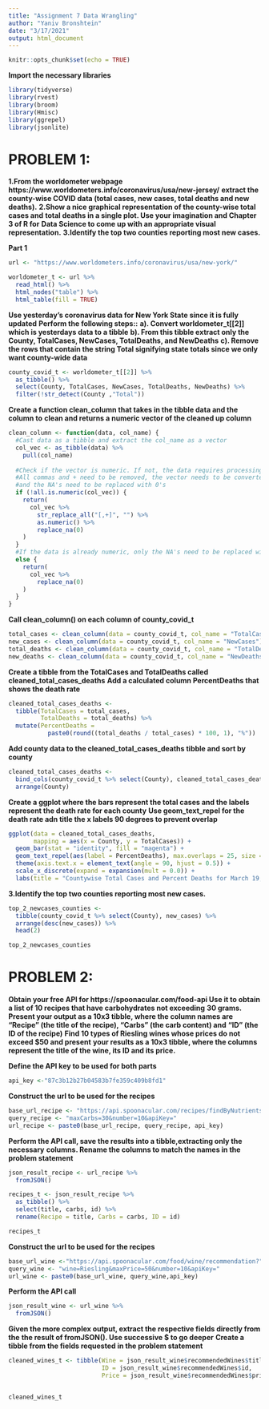 ```yaml
---
title: "Assignment 7 Data Wrangling"
author: "Yaniv Bronshtein"
date: "3/17/2021"
output: html_document
---
```


```r
knitr::opts_chunk$set(echo = TRUE)
```

**Import the necessary libraries**
```r
library(tidyverse)
library(rvest)
library(broom)
library(Hmisc)
library(ggrepel)
library(jsonlite)
```
# PROBLEM 1:
**1.From the worldometer webpage** 
**https://www.worldometers.info/coronavirus/usa/new-jersey/**
**extract the county-wise COVID data (total cases, new cases, total deaths and new deaths).** 
**2.Show a nice graphical representation of the county-wise total cases and** 
**total deaths in a single plot. Use your imagination and Chapter 3 of R for** 
**Data Science to come up with an appropriate visual representation.**
**3.Identify the top two counties reporting most new cases.** 


**Part 1**
```r
url <- "https://www.worldometers.info/coronavirus/usa/new-york/"

worldometer_t <- url %>%
  read_html() %>%
  html_nodes("table") %>%
  html_table(fill = TRUE)
```

**Use yesterday's coronavirus data for New York State since it is fully updated**
**Perform the following steps::**
**a). Convert worldometer_t[[2]] which is yesterdays data to a tibble**
**b). From this tibble extract only the County, TotalCases, NewCases, TotalDeaths, and NewDeaths**
**c). Remove the rows that contain the string Total signifying state totals since we only**
**want county-wide data**
```r
county_covid_t <- worldometer_t[[2]] %>% 
  as_tibble() %>%
  select(County, TotalCases, NewCases, TotalDeaths, NewDeaths) %>%
  filter(!str_detect(County ,"Total"))
```

**Create a function clean_column that takes in the tibble data and the column to**
**clean and returns a numeric vector of the cleaned up column**
```r
clean_column <- function(data, col_name) {
  #Cast data as a tibble and extract the col_name as a vector
  col_vec <- as_tibble(data) %>% 
    pull(col_name)
  
  #Check if the vector is numeric. If not, the data requires processing
  #All commas and + need to be removed, the vector needs to be converted to numeric,
  #and the NA's need to be replaced with 0's
  if (!all.is.numeric(col_vec)) {
    return(
      col_vec %>%
        str_replace_all("[,+]", "") %>%
        as.numeric() %>%
        replace_na(0)
    )
  } 
  #If the data is already numeric, only the NA's need to be replaced with 0's
  else {
    return(
      col_vec %>%
        replace_na(0)
    )
  }
}
```

**Call clean_column() on each column of county_covid_t**
```r
total_cases <- clean_column(data = county_covid_t, col_name = "TotalCases")
new_cases <- clean_column(data = county_covid_t, col_name = "NewCases")
total_deaths <- clean_column(data = county_covid_t, col_name = "TotalDeaths")
new_deaths <- clean_column(data = county_covid_t, col_name = "NewDeaths")
```

**Create a tibble from the TotalCases and TotalDeaths called cleaned_total_cases_deaths**
**Add a calculated column PercentDeaths that shows the death rate**
```r
cleaned_total_cases_deaths <- 
  tibble(TotalCases = total_cases,  
         TotalDeaths = total_deaths) %>%
  mutate(PercentDeaths = 
           paste0(round((total_deaths / total_cases) * 100, 1), "%"))
```

**Add county data to the cleaned_total_cases_deaths tibble and sort by county**
```r
cleaned_total_cases_deaths <- 
  bind_cols(county_covid_t %>% select(County), cleaned_total_cases_deaths) %>%
  arrange(County)
```


**Create a ggplot where the bars represent the total cases and the labels** 
**represent the death rate for each county**
**Use geom_text_repel for the death rate adn title the x labels 90 degrees to prevent overlap**
```r
ggplot(data = cleaned_total_cases_deaths, 
       mapping = aes(x = County, y = TotalCases)) +
  geom_bar(stat = "identity", fill = "magenta") +
  geom_text_repel(aes(label = PercentDeaths), max.overlaps = 25, size = 3.0) +
  theme(axis.text.x = element_text(angle = 90, hjust = 0.5)) +
  scale_x_discrete(expand = expansion(mult = 0.0)) +
  labs(title = "Countywise Total Cases and Percent Deaths for March 19, 2021")
```

**3.Identify the top two counties reporting most new cases.** 
```r
top_2_newcases_counties <-
  tibble(county_covid_t %>% select(County), new_cases) %>% 
  arrange(desc(new_cases)) %>%
  head(2)

top_2_newcases_counties  
```

# PROBLEM 2:
  
**Obtain your free API for https://spoonacular.com/food-api **
**Use it to obtain a list of 10 recipes that have carbohydrates not exceeding**
**30 grams. Present your output as a 10x3 tibble, where the column names are** 
**“Recipe” (the title of the recipe), “Carbs” (the carb content) and** 
**“ID” (the ID of the recipe)**
**Find 10 types of Riesling wines whose prices do not exceed $50 and present** 
**your results as a 10x3 tibble, where the columns** 
**represent the title of the wine, its ID and its price.**

**Define the API key to be used for both parts**
```r
api_key <-"87c3b12b27b04583b7fe359c409b8fd1"
```

**Construct the url to be used for the recipes**
```r
base_url_recipe <- "https://api.spoonacular.com/recipes/findByNutrients?"
query_recipe <- "maxCarbs=30&number=10&apiKey="
url_recipe <- paste0(base_url_recipe, query_recipe, api_key)
```

**Perform the API call, save the results into a tibble,extracting only the necessary**
**columns. Rename the columns to match the names in the problem statement**
```r
json_result_recipe <- url_recipe %>% 
  fromJSON() 

recipes_t <- json_result_recipe %>%
  as_tibble() %>%
  select(title, carbs, id) %>%
  rename(Recipe = title, Carbs = carbs, ID = id)

recipes_t
```

**Construct the url to be used for the recipes**
```r
base_url_wine <-"https://api.spoonacular.com/food/wine/recommendation?"
query_wine <- "wine=Riesling&maxPrice=50&number=10&apiKey="
url_wine <- paste0(base_url_wine, query_wine,api_key)
```

**Perform the API call**
```r
json_result_wine <- url_wine %>% 
  fromJSON() 
```

**Given the more complex output, extract the respective fields directly from the**
**the result of fromJSON(). Use successive $ to go deeper**
**Create a tibble from the fields requested in the problem statement**
```r
cleaned_wines_t <- tibble(Wine = json_result_wine$recommendedWines$title,
                          ID = json_result_wine$recommendedWines$id, 
                          Price = json_result_wine$recommendedWines$price)


cleaned_wines_t
```
